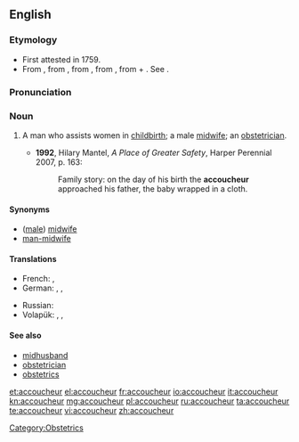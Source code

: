 ==English==

===Etymology===
* First attested in 1759.
* From {{etyl|fr}} {{term|accoucheur|lang=fr}}, from {{term|accoucher||to go to childbed, be delivered|lang=fr}}, from {{etyl|fro}} {{term|culcher||to lie|lang=fro}}, from {{etyl|la}} {{term|colloco|lang=la}}, from {{term|com||with|lang=la}} + {{term|loco||to place|lang=la}}. See {{term|accouchement}}.

===Pronunciation===
{{a|US}} {{IPA|/ˌæ.ˌku.ˈʃɚ/}}

===Noun===
{{en-noun}}

# {{context|medicine}} A man who assists women in [[childbirth]]; a male [[midwife]]; an [[obstetrician]].
#* '''1992''', Hilary Mantel, ''A Place of Greater Safety'', Harper Perennial 2007, p. 163:
#*: Family story: on the day of his birth the '''accoucheur''' approached his father, the baby wrapped in a cloth.

====Synonyms====
* ([[male]]) [[midwife]]
* [[man-midwife]]

====Translations====
{{trans-top|man who assists women in childbirth}}
* French: {{t+|fr|sage-femme homme|m}}, {{t+|fr|accoucheur|m}}
* German: {{t-|de|Entbindungspfleger|m}}, {{t+|de|Geburtshelfer|m}}, {{t-|de|Entbindungshelfer|m}}
{{trans-mid}}
* Russian: {{t+|ru|акушер|m|tr=akušér}} 
* Volapük: {{qualifier|♂♀}} {{t+|vo|kujöran}}, {{qualifier|♂}} {{t+|vo|hikujöran}}, {{qualifier|♀}} {{t+|vo|jikujöran}}
{{trans-bottom}}

====See also====
* [[midhusband]]
* [[obstetrician]]
* [[obstetrics]]

[[Category:Obstetrics]]

[[et:accoucheur]]
[[el:accoucheur]]
[[fr:accoucheur]]
[[io:accoucheur]]
[[it:accoucheur]]
[[kn:accoucheur]]
[[mg:accoucheur]]
[[pl:accoucheur]]
[[ru:accoucheur]]
[[ta:accoucheur]]
[[te:accoucheur]]
[[vi:accoucheur]]
[[zh:accoucheur]]